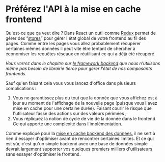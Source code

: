 # Préférez l'API à la mise en cache frontend

Qu'est-ce que ça veut dire ? Dans React un outil comme [Redux](https://github.com/reduxjs/redux) permet de gérer des “[stores](https://redux.js.org/api/store)” pour gérer l'état global de votre frontend au fil des pages. Comme entre les pages vous allez probablement récupérer certaines mêmes données il peut vite être tentant de chercher à économiser les requêtes réseaux en réutilisant ce qui a déjà été récupéré.

_Vous verrez dans le chapitre sur [le framework backend](#et-le-framework-backend) que nous n'utilisons même pas besoin de librairie tierce pour gérer l'état de nos composants frontends._

Sauf qu'en faisant cela vous vous lancez d'office dans plusieurs complications :

1.  Vous ne garantissez plus du tout que la donnée que vous affichez est à jour au moment de l'affichage de la nouvelle page (puisque vous l'avez mise en cache pour une certaine durée). Faisant courir le risque que l'utilisateur fasse des actions sur des valeurs périmées ;
2.  Vous répliquez la notion de cycle de vie de la donnée dans le frontend. Ce qui apporte une complexité dans l'implémentation.

Comme expliqué pour la [mise en cache backend des données](#cache), il ne sert à rien d'essayer d'optimiser avant de rencontrer certaines limites. Et ce qui est sûr, c'est qu'un simple backend avec une base de données simple devrait largement supporter vos quelques premiers milliers d'utilisateurs sans essayer d'optimiser le frontend.

